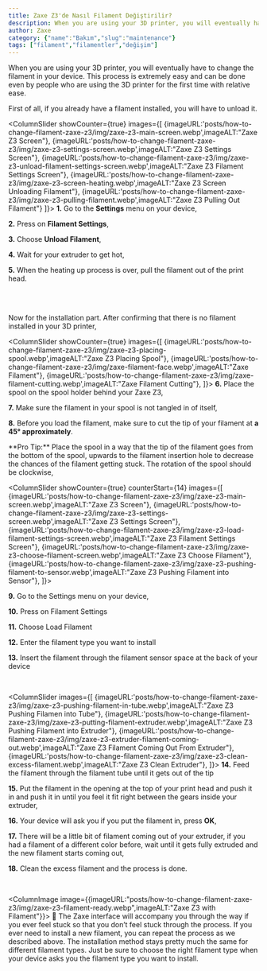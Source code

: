 ```yaml
---
title: Zaxe Z3'de Nasıl Filament Değiştirilir?
description: When you are using your 3D printer, you will eventually have to change the filament in your device. This process is extremely easy and can be done even by people who are using the 3D printer for the first time with relative ease. 
author: Zaxe
category: {"name":"Bakım","slug":"maintenance"}
tags: ["filament","filamentler","değişim"]
---
```


When you are using your 3D printer, you will eventually have to change the filament in your device. This process is extremely easy and can be done even by people who are using the 3D printer for the first time with relative ease. 

First of all, if you already have a filament installed, you will have to unload it.

<ColumnSlider showCounter={true} images={[
	{imageURL:'posts/how-to-change-filament-zaxe-z3/img/zaxe-z3-main-screen.webp',imageALT:"Zaxe Z3 Screen"},
	{imageURL:'posts/how-to-change-filament-zaxe-z3/img/zaxe-z3-settings-screen.webp',imageALT:"Zaxe Z3 Settings Screen"},
	{imageURL:'posts/how-to-change-filament-zaxe-z3/img/zaxe-z3-unload-filament-settings-screen.webp',imageALT:"Zaxe Z3 Filament Settings Screen"},
	{imageURL:'posts/how-to-change-filament-zaxe-z3/img/zaxe-z3-screen-heating.webp',imageALT:"Zaxe Z3 Screen Unloading Filament"},
	{imageURL:'posts/how-to-change-filament-zaxe-z3/img/zaxe-z3-pulling-filament.webp',imageALT:"Zaxe Z3 Pulling Out Filament"}
]}>
<strong className="list-number">1.</strong> Go to the **Settings** menu on your device, 

<strong className="list-number">2.</strong> Press on **Filament Settings**, 

<strong className="list-number">3.</strong> Choose **Unload Filament**, 

<strong className="list-number">4.</strong> Wait for your extruder to get hot,

<strong className="list-number">5.</strong> When the heating up process is over, pull the filament out of the print head.

</ColumnSlider>

<br/>
<br/>

Now for the installation part. After confirming that there is no filament installed in your 3D printer,

<ColumnSlider showCounter={true} images={[
	{imageURL:'posts/how-to-change-filament-zaxe-z3/img/zaxe-z3-placing-spool.webp',imageALT:"Zaxe Z3 Placing Spool"},
	{imageURL:'posts/how-to-change-filament-zaxe-z3/img/zaxe-filament-face.webp',imageALT:"Zaxe Filament"},
	{imageURL:'posts/how-to-change-filament-zaxe-z3/img/zaxe-filament-cutting.webp',imageALT:"Zaxe Filament Cutting"},
]}>
<strong className="list-number">6.</strong> Place the spool on the spool holder behind your Zaxe Z3,

<strong className="list-number">7.</strong> Make sure the filament in your spool is not tangled in of itself, 

<strong className="list-number">8.</strong> Before you load the filament, make sure to cut the tip of your filament at <span className="text-zaxe">**a 45° approximately**</span>.

<AlertBox alertType="info">
**Pro Tip:** Place the spool in a way that the tip of the filament goes from the bottom of the spool, upwards to the filament insertion hole to decrease the chances of the filament getting stuck. The rotation of the spool should be clockwise,
</AlertBox>
</ColumnSlider>

<br/>

<ColumnSlider showCounter={true} counterStart={14} images={[
	{imageURL:'posts/how-to-change-filament-zaxe-z3/img/zaxe-z3-main-screen.webp',imageALT:"Zaxe Z3 Screen"},
	{imageURL:'posts/how-to-change-filament-zaxe-z3/img/zaxe-z3-settings-screen.webp',imageALT:"Zaxe Z3 Settings Screen"},
	{imageURL:'posts/how-to-change-filament-zaxe-z3/img/zaxe-z3-load-filament-settings-screen.webp',imageALT:"Zaxe Z3 Filament Settings Screen"},
	{imageURL:'posts/how-to-change-filament-zaxe-z3/img/zaxe-z3-choose-filament-screen.webp',imageALT:"Zaxe Z3 Choose Filament"},
	{imageURL:'posts/how-to-change-filament-zaxe-z3/img/zaxe-z3-pushing-filament-to-sensor.webp',imageALT:"Zaxe Z3 Pushing Filament into Sensor"},
]}>

<strong className="list-number">9.</strong> Go to the Settings menu on your device,

<strong className="list-number">10.</strong> Press on Filament Settings 

<strong className="list-number">11.</strong> Choose Load Filament

<strong className="list-number">12.</strong> Enter the filament type you want to install

<strong className="list-number">13.</strong> Insert the filament through the filament sensor space at the back of your device
</ColumnSlider>

<br/>

<ColumnSlider images={[
	{imageURL:'posts/how-to-change-filament-zaxe-z3/img/zaxe-z3-pushing-filament-in-tube.webp',imageALT:"Zaxe Z3 Pushing Filamen into Tube"},
	{imageURL:'posts/how-to-change-filament-zaxe-z3/img/zaxe-z3-putting-filament-extruder.webp',imageALT:"Zaxe Z3 Pushing Filament into Extruder"},
	{imageURL:'posts/how-to-change-filament-zaxe-z3/img/zaxe-z3-extruder-filament-coming-out.webp',imageALT:"Zaxe Z3 Filament Coming Out From Extruder"},
	{imageURL:'posts/how-to-change-filament-zaxe-z3/img/zaxe-z3-clean-excess-filament.webp',imageALT:"Zaxe Z3 Clean Extruder"},
]}>
<strong className="list-number">14.</strong> Feed the filament through the filament tube until it gets out of the tip

<strong className="list-number">15.</strong> Put the filament in the opening at the top of your print head and push it in and push it in until you feel it fit right between the gears inside your extruder, 

<strong className="list-number">16.</strong> Your device will ask you if you put the filament in, press **OK**,

<strong className="list-number">17.</strong> There will be a little bit of filament coming out of your extruder, if you had a filament of a different color before, wait until it gets fully extruded and the new filament starts coming out,

<strong className="list-number">18.</strong> Clean the excess filament and the process is done. 
</ColumnSlider>

<br/>

<ColumnImage image={{imageURL:"posts/how-to-change-filament-zaxe-z3/img/zaxe-z3-filament-ready.webp",imageALT:"Zaxe Z3 with Filament"}}>
🎉 The Zaxe interface will accompany you through the way if you ever feel stuck so that you don’t feel stuck through the process. If you ever need to install a new filament, you can repeat the process as we described above. The installation method stays pretty much the same for different filament types. Just be sure to choose the right filament type when your device asks you the filament type you want to install.
</ColumnImage>
